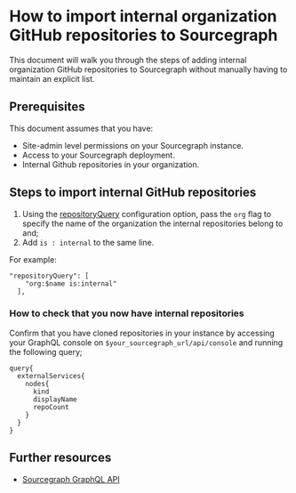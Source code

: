 # How to import internal organization GitHub repositories to Sourcegraph

This document will walk you through the steps of adding internal organization GitHub repositories to Sourcegraph without manually having to maintain an explicit list.

## Prerequisites

This document assumes that you have:

* Site-admin level permissions on your Sourcegraph instance.
* Access to your Sourcegraph deployment.
* Internal Github repositories in your organization.

## Steps to import internal GitHub repositories
1. Using the [repositoryQuery](/admin/external_service/github#repositoryQuery) configuration option, pass the `org` flag to specify the name of the organization the internal repositories belong to and;
2. Add `is : internal` to the same line.

For example:

```
"repositoryQuery": [
    "org:$name is:internal"
  ],
```

### How to check that you now have internal repositories
Confirm that you have cloned repositories in your instance by accessing your GraphQL console on `$your_sourcegraph_url/api/console` and running the following query;

```
query{
  externalServices{
    nodes{
      kind
      displayName
      repoCount
    }
  }
}
```
## Further resources

* [Sourcegraph GraphQL API](/api/graphql)
